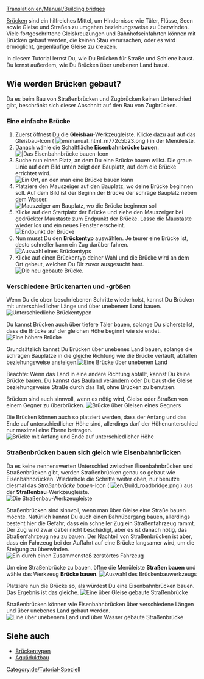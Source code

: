 [[Translation:en/Manual/Building bridges]]
{{de/Tutorial}}
[[Category:de/Tutorial-Speziell]]

[[de/Brücken|Brücken]] sind ein hilfreiches Mittel, um Hindernisse wie Täler, Flüsse, Seen sowie Gleise und Straßen zu umgehen beziehungsweise zu überwinden. Viele fortgeschrittene Gleiskreuzungen und Bahnhofseinfahrten können mit Brücken gebaut werden, die keinen Stau verursachen, oder es wird ermöglicht, gegenläufige Gleise zu kreuzen.

In diesem Tutorial lernst Du, wie Du Brücken für Straße und Schiene baust. Du lernst außerdem, wie Du Brücken über unebenen Land baust.

== Wie werden Brücken gebaut? ==
Da es beim Bau von Straßenbrücken und Zugbrücken keinen Unterschied gibt, beschränkt sich dieser Abschnitt auf den Bau von Zugbrücken.

=== Eine einfache Brücke ===
# Zuerst öffnest Du die '''Gleisbau'''-Werkzeugleiste. Klicke dazu auf auf das Gleisbau-Icon ( [[File:en/manual html m772c5b23.png]] ) in der Menüleiste.
# Danach wähle die Schaltfläche '''Eisenbahnbrücke bauen'''.<br/>[[File:de/BridgeTut1.png|none|frame||Das '''Eisenbahnbrücke bauen'''-Icon]]
# Suche nun einen Platz, an dem Du eine Brücke bauen willst. Die graue Linie auf dem Bild unten zeigt den Bauplatz, auf dem die Brücke errichtet wird.<br/>[[File:en/BridgeTut2.png|none|frame|Ein Ort, an den man eine Brücke bauen kann]]
# Platziere den Mauszeiger auf den Bauplatz, wo deine Brücke beginnen soll. Auf dem Bild ist der Beginn der Brücke der schräge Bauplatz neben dem Wasser.<br/>[[File:en/BridgeTut3.png|none|frame|Mauszeiger am Bauplatz, wo die Brücke beginnen soll]]
# Klicke auf den Startplatz der Brücke und ziehe den Mauszeiger bei gedrückter Maustaste zum Endpunkt der Brücke. Lasse die Maustaste wieder los und ein neues Fenster erscheint.<br/>[[File:en/BridgeTut4.png|none|frame|Endpunkt der Brücke]]
# Nun musst Du den '''Brückentyp''' auswählen. Je teurer eine Brücke ist, desto schneller kann ein Zug darüber fahren.<br/>[[File:de/BridgeTut5.png|none|frame|Auswahl eines Brückentyps]]
# Klicke auf einen Brückentyp deiner Wahl und die Brücke wird an dem Ort gebaut, welchen Du Dir zuvor ausgesucht hast.<br/>[[File:en/BridgeTut6.png|none|frame|Die neu gebaute Brücke.]]

=== Verschiedene Brückenarten und -größen ===
Wenn Du die oben beschriebenen Schritte wiederholst, kannst Du Brücken mit unterschiedlicher Länge und über unebenem Land bauen.
[[File:en/BridgeTut7.png|none|frame|Unterschiedliche Brückentypen]]

Du kannst Brücken auch über tiefere Täler bauen, solange Du sicherstellst, dass die Brücke auf der gleichen Höhe beginnt wie sie endet.[[File:en/BridgeTut8.png|none|frame|Eine höhere Brücke]]

Grundsätzlich kannst Du Brücken über unebenes Land bauen, solange die schrägen Bauplätze in die gleiche Richtung wie die Brücke verläuft, abfallen beziehungsweise ansteigen.[[File:en/BridgeTut11.png|none|frame|Eine Brücke über unebenen Land]]

Beachte: Wenn das Land in eine andere Richtung abfällt, kannst Du keine Brücke bauen. Du kannst das [[de/Manual/Landschaftsbau|Bauland verändern]] oder Du baust die Gleise beziehungsweise Straße durch das Tal, ohne Brücken zu benutzen.

Brücken sind auch sinnvoll, wenn es nötig wird, Gleise oder Straßen von einem Gegner zu überbrücken.
[[File:en/BridgeTut10.png|none|frame|Brücke über Gleisen eines Gegners]]

Die Brücken können auch so platziert werden, dass der Anfang und das Ende auf unterschiedlicher Höhe sind, allerdings darf der Höhenunterschied nur maximal eine Ebene betragen.[[File:en/BridgeTut9.png|none|frame|Brücke mit Anfang und Ende auf unterschiedlicher Höhe]]

=== Straßenbrücken bauen sich gleich wie Eisenbahnbrücken ===
Da es keine nennenswerten Unterschied zwischen Eisenbahnbrücken und Straßenbrücken gibt, werden Straßenbrücken genau so gebaut wie Eisenbahnbrücken. Wiederhole die Schritte weiter oben, nur benutze diesmal das ''Straßenbrücke bauen''-Icon ( [[File:en/Build roadbridge.png]] ) aus der '''Straßenbau'''-Werkzeugleiste.<br/>[[File:de/Road construction.png|none|frame|Die Straßenbau-Werkzeugleiste]]

Straßenbrücken sind sinnvoll, wenn man über Gleise eine Straße bauen möchte. Natürlich kannst Du auch einen Bahnübergang bauen, allerdings besteht hier die Gefahr, dass ein schneller Zug ein Straßenfahrzeug rammt. Der Zug wird zwar dabei nicht beschädigt, aber es ist danach nötig, das Straßenfahrzeug neu zu bauen. Der Nachteil von Straßenbrücken ist aber, dass ein Fahrzeug bei der Auffahrt auf eine Brücke langsamer wird, um die Steigung zu überwinden.
[[File:de/Crashed.png|none|frame|Ein durch einen Zusammenstoß zerstörtes Fahrzeug]]

Um eine Straßenbrücke zu bauen, öffne die Menüleiste '''Straßen bauen''' und wähle das Werkzeug '''Brücke bauen'''.
[[File:de/BridgeTut14.png|none|frame|Auswahl des Brückenbauwerkzeugs]]

Platziere nun die Brücke so, als würdest Du eine Eisenbahnbrücken bauen. Das Ergebnis ist das gleiche.
[[File:en/BridgeTut12.png|none|frame|Eine über Gleise gebaute Straßenbrücke]]

Straßenbrücken können wie Eisenbahnbrücken über verschiedene Längen und über unebenes Land gebaut werden.
[[File:en/BridgeTut13.png|none|frame|Eine über unebenem Land und über Wasser gebaute Straßenbrücke]]

== Siehe auch ==
*[[de/Manual/Base Set/Brückentypen|Brückentypen]]
*[[de/Aquäduktbau|Aquäduktbau]]